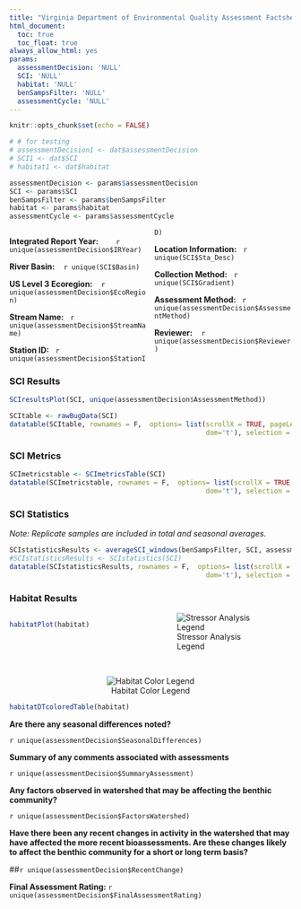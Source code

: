 ```yaml
---
title: "Virginia Department of Environmental Quality Assessment Factsheet"
html_document:
  toc: true
  toc_float: true
always_allow_html: yes
params:
  assessmentDecision: 'NULL'
  SCI: 'NULL'
  habitat: 'NULL'
  benSampsFilter: 'NULL'
  assessmentCycle: 'NULL'
---
```


<style>
  .col2 {
    columns: 2 200px;         /* number of columns and width in pixels*/
    -webkit-columns: 2 200px; /* chrome, safari */
    -moz-columns: 2 200px;    /* firefox */
  }
</style>

```r
knitr::opts_chunk$set(echo = FALSE)

# # for testing
# assessmentDecision1 <- dat$assessmentDecision
# SCI1 <- dat$SCI
# habitat1 <- dat$habitat

assessmentDecision <- params$assessmentDecision
SCI <- params$SCI
benSampsFilter <- params$benSampsFilter
habitat <- params$habitat
assessmentCycle <- params$assessmentCycle
```

<div class="col2">

**Integrated Report Year:** &nbsp;&nbsp;&nbsp;&nbsp;&nbsp;&nbsp; `r unique(assessmentDecision$IRYear)`

**River Basin:** &nbsp;&nbsp; `r unique(SCI$Basin)`

**US Level 3 Ecoregion:** &nbsp;&nbsp; `r unique(assessmentDecision$EcoRegion)`

**Stream Name:** &nbsp;&nbsp;`r unique(assessmentDecision$StreamName)`

**Station ID:** &nbsp;&nbsp;`r unique(assessmentDecision$StationID)`

**Location Information:** &nbsp;&nbsp;`r unique(SCI$Sta_Desc)`

**Collection Method:** &nbsp;&nbsp;`r unique(SCI$Gradient)`

**Assessment Method: ** &nbsp;&nbsp;`r unique(assessmentDecision$AssessmentMethod)`

**Reviewer:** &nbsp;&nbsp; `r unique(assessmentDecision$Reviewer)`

</div>

### SCI Results

```r
SCIresultsPlot(SCI, unique(assessmentDecision$AssessmentMethod))
```


```r
SCItable <- rawBugData(SCI)
datatable(SCItable, rownames = F,  options= list(scrollX = TRUE, pageLength = nrow(SCItable), #scrollY = "150px", 
                                                 dom='t'), selection = 'none') 
```

### SCI Metrics

```r
SCImetricstable <- SCImetricsTable(SCI)
datatable(SCImetricstable, rownames = F,  options= list(scrollX = TRUE, pageLength = nrow(SCImetricstable), #scrollY = "150px", 
                                                 dom='t'), selection = 'none') 
```

### SCI Statistics

*Note: Replicate samples are included in total and seasonal averages.*

```r
SCIstatisticsResults <- averageSCI_windows(benSampsFilter, SCI, assessmentCycle)
#SCIstatisticsResults <- SCIstatistics(SCI)
datatable(SCIstatisticsResults, rownames = F,  options= list(scrollX = TRUE, pageLength = nrow(SCIstatisticsResults), #scrollY = "150px", 
                                                 dom='t'), selection = 'none') 
```

### Habitat Results

<div class="col2">

```r
habitatPlot(habitat)
```

![Stressor Analysis Legend](images/riskCategories.PNG)

</div>

<br>

<center>
![Habitat Color Legend](images/HabitatColor.jpg)
</center>

```r
habitatDTcoloredTable(habitat)
```





**Are there any seasonal differences noted?**

`r unique(assessmentDecision$SeasonalDifferences)` 

**Summary of any comments associated with assessments**

`r unique(assessmentDecision$SummaryAssessment)`


**Any factors observed in watershed that may be affecting the benthic community?**

`r unique(assessmentDecision$FactorsWatershed)`


**Have there been any recent changes in activity in the watershed that may have affected the more recent bioassessments.  Are these changes likely to affect the benthic community for a short or long term basis?**

##`r unique(assessmentDecision$RecentChange)`



**Final Assessment Rating:**
`r unique(assessmentDecision$FinalAssessmentRating)`

